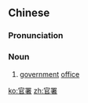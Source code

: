==Chinese==
{{zh-forms}}

===Pronunciation===
{{zh-pron
|m=guān署
|mn=koaⁿ-sú
|cat=n
}}

===Noun===
{{zh-noun}}

# {{lb|zh|archaic}} [[government]] [[office]]

[[ko:官署]]
[[zh:官署]]